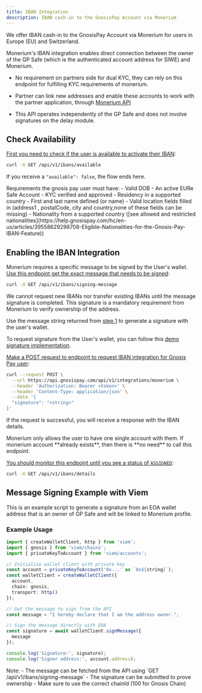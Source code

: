 ```yaml
---
title: IBAN Integration
description: IBAN cash-in to the GnosisPay Account via Monerium
---
```


We offer IBAN cash-in to the GnosisPay Account via Monerium for users in Europe (EU) and Switzerland.

Monerium's IBAN integration enables direct connection between the owner of the GP Safe (which is the authenticated account address for SIWE) and Monerium.

- No requirement on partners side for dual KYC, they can rely on this endpoint for fulfilling KYC requirements of monerium.

- Partner can link new addresses and enable these accounts to work with the partner application, through [Monerium API](https://monerium.dev/api-docs/v2)

- This API operates independently of the GP Safe and does not involve signatures on the delay module.



## Check Availability

[First you need to check if the user is available to activate their IBAN](/api-reference/iban/check-iban-availability):

```bash cURL
curl -X GET /api/v1/ibans/available
```

If you receive a `"available": false`, the flow ends here.

<Warning>
Requirements the gnosis pay user must have:
- Valid DOB
- An active EURe Safe Account
- KYC verified and approved
- Residency in a supported country
- First and last name defined (or name)
- Valid location fields filled in (address1 , postalCode, city and country,none of these fields can be missing)
- Nationality from a supported country ([see allowed and restricted nationalities](https://help.gnosispay.com/hc/en-us/articles/39558629298708-Eligible-Nationalities-for-the-Gnosis-Pay-IBAN-Feature))
</Warning>

## Enabling the IBAN Integration


<Steps titleSize="h3">
<Step title="Signing the Monerium message">

Monerium requires a specific message to be signed by the User's wallet.
[Use this endpoint get the exact message that needs to be signed](/api-reference/iban/get-the-message-that-needs-to-be-signed-for-iban-activation):

```bash cURL
curl -X GET /api/v1/ibans/signing-message
```

<Warning>
We cannot request new IBANs nor transfer existing IBANs until the message signature is completed. This signature is a mandatory requirement from Monerium to verify ownership of the address.
</Warning>

</Step>

<Step title="Sign the Message with the User's Wallet">

Use the message string returned from [step 1](#signing-the-monerium-message) to generate a signature with the user's wallet.

To request signature from the User's wallet, you can follow this [demo signature implementation](#message-signing-example-with-viem).

</Step>

<Step title="Request the IBAN from Monerium">

[Make a POST request to endpoint to request IBAN integration for Gnosis Pay user](https://docs.gnosispay.com/api-reference/iban/create-a-new-monerium-integration):

```bash cURL
curl --request POST \
  --url https://api.gnosispay.com/api/v1/integrations/monerium \
  --header 'Authorization: Bearer <token>' \
  --header 'Content-Type: application/json' \
  --data '{
  "signature": "<string>"
}'
```
If the request is successful, you will receive a response with the IBAN details.

<Warning>
Monerium only allows the user to have one single account with them. If monerium account **already exists**, then there is **no need** to call this endpoint.
</Warning>

</Step>

<Step title="Get the IBAN number, BIC, Status and Connected Blockchain Address where funds are sent">

[You should monitor this endpoint until you see a status of `ASSIGNED`](/api-reference/iban/retrieve-iban-details):

```bash cURL
curl -X GET /api/v1/ibans/details
```
</Step>

</Steps>

## Message Signing Example with Viem

This is an example script to generate a signature from an EOA wallet address that is an owner of GP Safe and will be linked to Monerium profile.

### Example Usage

```typescript
import { createWalletClient, http } from 'viem';
import { gnosis } from 'viem/chains';
import { privateKeyToAccount } from 'viem/accounts';

// Initialize wallet client with private key
const account = privateKeyToAccount('0x...' as `0x${string}`);
const walletClient = createWalletClient({
  account,
  chain: gnosis,
  transport: http()
});

// Get the message to sign from the API
const message = "I hereby declare that I am the address owner.";

// Sign the message directly with EOA
const signature = await walletClient.signMessage({
  message
});

console.log('Signature:', signature);
console.log('Signer address:', account.address);
```

<Info>
Note:
- The message can be fetched from the API using `GET /api/v1/ibans/signing-message`
- The signature can be submitted to prove ownership
- Make sure to use the correct chainId (100 for Gnosis Chain)
</Info>
